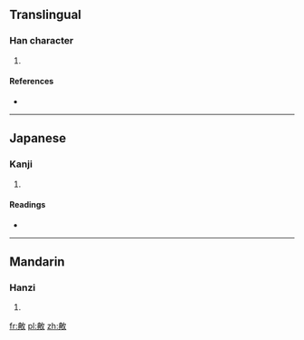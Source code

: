 ==Translingual==

===Han character===
{{Han char|rn=66|rad=攴|as=08|sn=12|four=|canj=廿金人大 (TCOK)}}

# {{defn|Han|sort=攴08}}

====References====
* {{Han ref|kx=0472.130|dkj=13247|dj=0825.020|hdz=21467.050|uh=655F|ud=25951}}

----

==Japanese==

===Kanji===
{{ja-kanji|grade=|rs=攴08}}

# {{defn|lang=ja|sort=攴08}}

====Readings====
* {{ja-readings|on=[[てん]] (ten)|kun=[[つかさどる]] (tsukasadoru), [[つね]] (tsune)}}

----

==Mandarin==

===Hanzi===
{{cmn-hanzi|pin=[[diǎn]] ([[dian3]])|wg=tien<sup>3</sup>}}

# {{defn|lang=cmn|sort=攴08}}

[[fr:敟]]
[[pl:敟]]
[[zh:敟]]